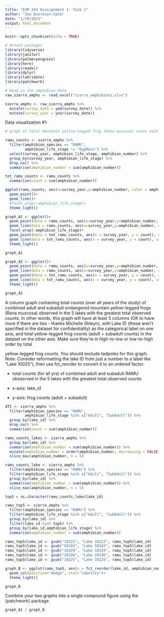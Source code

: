 ```yaml
---
title: "ESM 244 Asssignment 1: Task 1"
author: "Zoe Duerksen-Salm"
date: "1/19/2021"
output: html_document
---
```


```r
knitr::opts_chunk$set(echo = TRUE)

# Attach packages
library(tidyverse)
library(janitor)
library(palmerpenguins)
library(here)
library(readxl)
library(dplyr)
library(lubridate)
library(patchwork)
```

```r
# Read in the amphibian data
raw_sierra_amphs <- read_excel("sierra_amphibians.xlsx")

sierra_amphs <- raw_sierra_amphs %>% 
  mutate(survey_date = ymd(survey_date)) %>% 
  mutate(survey_year = year(survey_date))
```

Data visualization #1:
```r
# graph of total mountain yellow-legged frog (Rana muscosa) count each year across all water bodies, by life stage excluding the ‘EggMass’ level

ramu_counts <- sierra_amphs %>% 
  filter(amphibian_species == "RAMU",
         amphibian_life_stage != "EggMass") %>% 
  select(survey_year, amphibian_life_stage, amphibian_number) %>%
  group_by(survey_year, amphibian_life_stage) %>% 
  drop_na() %>%
  summarise(amphibian_number = sum(amphibian_number))

tot_ramu_counts <- ramu_counts %>% 
  summarize(count = sum(amphibian_number))

ggplot(ramu_counts, aes(x=survey_year,y=amphibian_number, color = amphibian_life_stage))+
  geom_point()+
  geom_line()+
  #facet_wrap(~amphibian_life_stage)+
  theme_light()

graph_A1 <- ggplot()+
  geom_point(data = ramu_counts, aes(x=survey_year,y=amphibian_number, color = amphibian_life_stage))+
  geom_line(data = ramu_counts, aes(x=survey_year,y=amphibian_number, color = amphibian_life_stage))+
  facet_wrap(~amphibian_life_stage)+
  geom_point(data = tot_ramu_counts, aes(x = survey_year, y = count), color = "grey")+
  geom_line(data = tot_ramu_counts, aes(x = survey_year, y = count), color = "grey")+
  theme_light()

graph_A1

graph_A2 <- ggplot()+
  geom_point(data = ramu_counts, aes(x=survey_year,y=amphibian_number, color = amphibian_life_stage))+
  geom_line(data = ramu_counts, aes(x=survey_year,y=amphibian_number, color = amphibian_life_stage))+
  geom_point(data = tot_ramu_counts, aes(x = survey_year, y = count), color = "grey")+
  geom_line(data = tot_ramu_counts, aes(x = survey_year, y = count), color = "grey")+
  theme_light()

graph_A2
```

A column graph containing total counts (over all years of the study) of combined adult and subadult endangered mountain yellow-legged frogs (Rana muscosa) observed in the 5 lakes with the greatest total observed counts. In other words, this graph will have at least 5 columns (OK to have more if there are ties - thanks Michelle Shteyn), with Lake ID (these aren’t specified in the dataset for confidentiality) as the categorical label on one axis, and total yellow-legged frog counts (adult + subadult counts) in the dataset on the other axis. Make sure they’re in high-to-low or low-to-high order by total 

yellow-legged frog counts. You should exclude tadpoles for this graph. Note: Consider reformatting the lake ID from just a number to a label like “Lake 10025”), then use fct_reorder to convert it to an ordered factor.

- total counts (for all yrs) of combined adult and subadult RAMU obsesrved in the 5 lakes with the greatest total observed counts

- x-axis: lake_id
- y-axis: frog counts (adult + subadult)

```r
df2 <- sierra_amphs %>% 
  filter(amphibian_species == "RAMU",
         amphibian_life_stage %in% c("Adult", "SubAdult")) %>% 
  group_by(lake_id) %>% 
  drop_na() %>%
  summarise(count = sum(amphibian_number))

ramu_counts_lakes <- sierra_amphs %>% 
  group_by(lake_id) %>% 
  summarise(amphibian_number = sum(amphibian_number)) %>%
  mutate(amphibian_number = order(amphibian_number, decreasing = FALSE)) %>% 
  slice_max(amphibian_number, n = 5)

ramu_counts_lake <- sierra_amphs %>%
  filter(amphibian_species == "RAMU") %>% 
  filter(amphibian_life_stage %in% c("Adult", "SubAdult")) %>%
  group_by(lake_id) %>% 
  summarise(amphibian_number = sum(amphibian_number)) %>%
  slice_max(amphibian_number, n = 5)

top5 = as.character(ramu_counts_lake$lake_id)

ramu_top5 <- sierra_amphs %>% 
  filter(amphibian_species == "RAMU") %>%
  filter(amphibian_life_stage %in% c("Adult", "SubAdult")) %>%
  group_by(lake_id) %>% 
  filter(lake_id %in% top5) %>% 
  group_by(lake_id,amphibian_life_stage) %>% 
  summarise(amphibian_number = sum(amphibian_number))

ramu_top5$lake_id <- gsub("10223", "Lake 10223", ramu_top5$lake_id)
ramu_top5$lake_id <- gsub("50183", "Lake 50183", ramu_top5$lake_id)
ramu_top5$lake_id <- gsub("10329", "Lake 10329", ramu_top5$lake_id)
ramu_top5$lake_id <- gsub("20196", "Lake 20196", ramu_top5$lake_id)
ramu_top5$lake_id <- gsub("10225", "Lake 10225", ramu_top5$lake_id)

graph_B <- ggplot(ramu_top5, aes(x = fct_reorder(lake_id, amphibian_number), y = amphibian_number, fill = amphibian_life_stage))+
  geom_col(position="dodge", stat="identity")+
  theme_light()

graph_B
```

Combine your two graphs into a single compound figure using the {patchwork} package. 
```r
graph_A1 / graph_B
```

